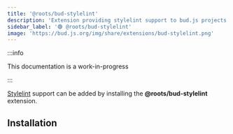 ```yaml
---
title: '@roots/bud-stylelint'
description: 'Extension providing stylelint support to bud.js projects'
sidebar_label: '🟢 @roots/bud-stylelint'
image: 'https://bud.js.org/img/share/extensions/bud-stylelint.png'
---
```



:::info

This documentation is a work-in-progress

:::

[Stylelint](https://stylelint.io) support can be added by installing the **@roots/bud-stylelint** extension.

## Installation

<Install packages="@roots/bud-stylelint" />
